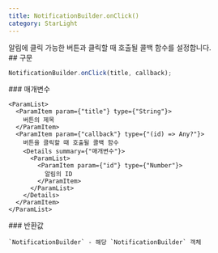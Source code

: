 ```yaml
---
title: NotificationBuilder.onClick()
category: StarLight
---
```


<Section>
  알림에 클릭 가능한 버튼과 클릭할 때 호출될 콜백 함수를 설정합니다.
</Section>
<Section>
  ## 구문

  ~~~js
  NotificationBuilder.onClick(title, callback);
  ~~~

  <Section>
    ### 매개변수

    <ParamList>
      <ParamItem param={"title"} type={"String"}>
        버튼의 제목
      </ParamItem>
      <ParamItem param={"callback"} type={"(id) => Any?"}>
        버튼을 클릭할 때 호출될 콜백 함수
        <Details summary={"매개변수"}>
          <ParamList>
            <ParamItem param={"id"} type={"Number"}>
              알림의 ID
            </ParamItem>
          </ParamList>
        </Details>
      </ParamItem>
    </ParamList>
  </Section>
  <Section>
    ### 반환값

    `NotificationBuilder` - 해당 `NotificationBuilder` 객체
  </Section>
</Section>